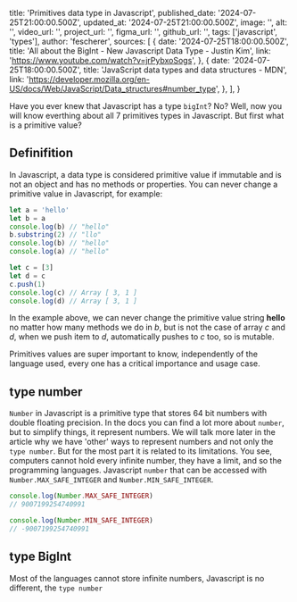   title: 'Primitives data type in Javascript',
  published_date: '2024-07-25T21:00:00.500Z',
  updated_at: '2024-07-25T21:00:00.500Z',
  image: '',
  alt: '',
  video_url: '',
  project_url: '',
  figma_url: '',
  github_url: '',
  tags: ['javascript', 'types'],
  author: 'fescherer',
  sources: [
    {
      date: '2024-07-25T18:00:00.500Z',
      title: 'All about the BigInt - New Javascript Data Type - Justin Kim',
      link: 'https://www.youtube.com/watch?v=jrPybxoSogs',
    },
    {
      date: '2024-07-25T18:00:00.500Z',
      title: 'JavaScript data types and data structures - MDN',
      link: 'https://developer.mozilla.org/en-US/docs/Web/JavaScript/Data_structures#number_type',
    },
  ],
}

Have you ever knew that Javascript has a type `bigInt`? No? Well, now you will know everthing about all 7 primitives types in Javascript. But first what is a primitive value?

## Definifition

In Javascript, a data type is considered primitive value if immutable and is not an object and has no methods or properties. You can never change a primitive value in Javascript, for example:

```javascript
let a = 'hello'
let b = a
console.log(b) // "hello"
b.substring(2) // "llo"
console.log(b) // "hello"
console.log(a) // "hello"

let c = [3]
let d = c
c.push(1)
console.log(c) // Array [ 3, 1 ]
console.log(d) // Array [ 3, 1 ]
```

In the example above, we can never change the primitive value string **hello** no matter how many methods we do in *b*, but is not the case of array *c* and *d*, when we push item to *d*, automatically pushes to *c* too, so is mutable.

Primitives values are super important to know, independently of the language used, every one has a critical importance and usage case.

## type number

`Number` in Javascript is a primitive type that stores 64 bit numbers with double floating precision. In the docs you can find a lot more about `number`, but to simplify things, it represent numbers. We will talk more later in the article why we have 'other' ways to represent numbers and not only the `type number`. But for the most part it is related to its limitations. You see, computers cannot hold every infinite number, they have a limit, and so the programming languages. Javascript `number` that can be accessed with `Number.MAX_SAFE_INTEGER` and `Number.MIN_SAFE_INTEGER`.

```javascript
console.log(Number.MAX_SAFE_INTEGER)
// 9007199254740991

console.log(Number.MIN_SAFE_INTEGER)
// -9007199254740991
```



## type BigInt

Most of the languages cannot store infinite numbers, Javascript is no different, the `type number`
